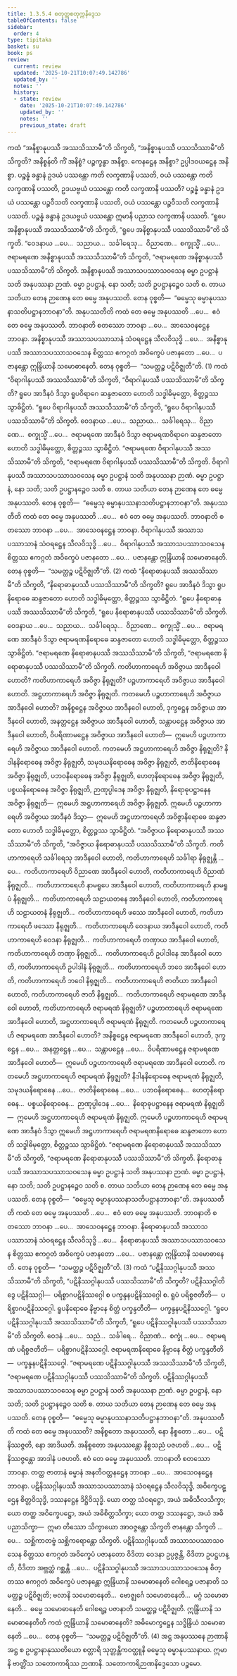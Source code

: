 ```yaml
---
title: 1.3.5.4 စတုတ္ထစတုက္ကနိဒ္ဒေသ
tableOfContents: false
sidebar:
  order: 4
type: tipitaka
basket: su
book: ps
review:
  current: review
  updated: '2025-10-21T10:07:49.142786'
  updated_by: ''
  notes: ''
  history:
  - state: review
    date: '2025-10-21T10:07:49.142786'
    updated_by: ''
    notes: ''
    previous_state: draft
---
```



<DynamicBreadcrumb />


<ReviewStatus review={frontmatter.review} showDetails={true} />

<HypothesisAnnotation frontmatter={frontmatter} />

<Division number="180" book="ps" e="ch" v="26" p="191">

<Paragraph number="979" book="ps">
ကထံ “အနိစ္စာနုပဿီ အဿသိဿာမီ”တိ သိက္ခတိ, “အနိစ္စာနုပဿီ ပဿသိဿာမီ”တိ သိက္ခတိ? <Emphasis>အနိစ္စန်</Emphasis>တိ ကိံ အနိစ္စံ? ပဉ္စက္ခန္ဓာ အနိစ္စာ. ကေနဋ္ဌေန အနိစ္စာ? ဥပ္ပါဒဝယဋ္ဌေန အနိစ္စာ. ပဉ္စန္နံ ခန္ဓာနံ ဥဒယံ ပဿန္တော ကတိ လက္ခဏာနိ ပဿတိ, ဝယံ ပဿန္တော ကတိ လက္ခဏာနိ ပဿတိ, ဥဒယဗ္ဗယံ ပဿန္တော ကတိ လက္ခဏာနိ ပဿတိ? ပဉ္စန္နံ ခန္ဓာနံ ဥဒယံ ပဿန္တော ပဉ္စဝီသတိ လက္ခဏာနိ ပဿတိ, ဝယံ ပဿန္တော ပဉ္စဝီသတိ လက္ခဏာနိ ပဿတိ. ပဉ္စန္နံ ခန္ဓာနံ ဥဒယဗ္ဗယံ ပဿန္တော ဣမာနိ ပညာသ လက္ခဏာနိ ပဿတိ.
</Paragraph>

<Paragraph number="980" book="ps">
“ရူပေ အနိစ္စာနုပဿီ အဿသိဿာမီ”တိ သိက္ခတိ, “ရူပေ အနိစ္စာနုပဿီ ပဿသိဿာမီ”တိ သိက္ခတိ. “ဝေဒနာယ …ပေ…  သညာယ…  သင်္ခါရေသု…  ဝိညာဏေ…  စက္ခုသ္မိံ …ပေ…  ဇရာမရဏေ အနိစ္စာနုပဿီ အဿသိဿာမီ”တိ သိက္ခတိ, “ဇရာမရဏေ အနိစ္စာနုပဿီ ပဿသိဿာမီ”တိ သိက္ခတိ. အနိစ္စာနုပဿီ အဿာသပဿာသဝသေန ဓမ္မာ ဥပဋ္ဌာနံ သတိ အနုပဿနာ ဉာဏံ. ဓမ္မာ ဥပဋ္ဌာနံ, နော သတိ; သတိ ဥပဋ္ဌာနဉ္စေဝ သတိ စ. တာယ သတိယာ တေန ဉာဏေန တေ ဓမ္မေ အနုပဿတိ. တေန ဝုစ္စတိ—  “ဓမ္မေသု ဓမ္မာနုပဿနာသတိပဋ္ဌာနဘာဝနာ”တိ.
</Paragraph>

<Paragraph number="981" book="ps">
<Emphasis>အနုပဿတီ</Emphasis>တိ ကထံ တေ ဓမ္မေ အနုပဿတိ …ပေ…  ဧဝံ တေ ဓမ္မေ အနုပဿတိ. <Emphasis>ဘာဝနာ</Emphasis>တိ စတဿော ဘာဝနာ …ပေ…  အာသေဝနဋ္ဌေန ဘာဝနာ. အနိစ္စာနုပဿီ အဿာသပဿာသာနံ သံဝရဋ္ဌေန သီလဝိသုဒ္ဓိ …ပေ…  အနိစ္စာနုပဿီ အဿာသပဿာသဝသေန စိတ္တဿ ဧကဂ္ဂတံ အဝိက္ခေပံ ပဇာနတော …ပေ…  ပဇာနန္တော ဣန္ဒြိယာနိ သမောဓာနေတိ. တေန ဝုစ္စတိ—  “သမတ္ထဉ္စ ပဋိဝိဇ္ဈတီ”တိ. (1)
</Paragraph>

<Paragraph number="982" book="ps">
ကထံ “ဝိရာဂါနုပဿီ အဿသိဿာမီ”တိ သိက္ခတိ, “ဝိရာဂါနုပဿီ ပဿသိဿာမီ”တိ သိက္ခတိ? ရူပေ အာဒီနဝံ ဒိသွာ ရူပဝိရာဂေ ဆန္ဒဇာတော ဟောတိ သဒ္ဓါဓိမုတ္တော, စိတ္တဉ္စဿ သွာဓိဋ္ဌိတံ. “ရူပေ ဝိရာဂါနုပဿီ အဿသိဿာမီ”တိ သိက္ခတိ, “ရူပေ ဝိရာဂါနုပဿီ ပဿသိဿာမီ”တိ သိက္ခတိ. ဝေဒနာယ …ပေ…  သညာယ…  သင်္ခါရေသု…  ဝိညာဏေ…  စက္ခုသ္မိံ …ပေ…  ဇရာမရဏေ အာဒီနဝံ ဒိသွာ ဇရာမရဏဝိရာဂေ ဆန္ဒဇာတော ဟောတိ သဒ္ဓါဓိမုတ္တော, စိတ္တဉ္စဿ သွာဓိဋ္ဌိတံ. “ဇရာမရဏေ ဝိရာဂါနုပဿီ အဿသိဿာမီ”တိ သိက္ခတိ, “ဇရာမရဏေ ဝိရာဂါနုပဿီ ပဿသိဿာမီ”တိ သိက္ခတိ. ဝိရာဂါနုပဿီ အဿာသပဿာသဝသေန ဓမ္မာ ဥပဋ္ဌာနံ သတိ အနုပဿနာ ဉာဏံ. ဓမ္မာ ဥပဋ္ဌာနံ, နော သတိ; သတိ ဥပဋ္ဌာနဉ္စေဝ သတိ စ. တာယ သတိယာ တေန ဉာဏေန တေ ဓမ္မေ အနုပဿတိ. တေန ဝုစ္စတိ—  “ဓမ္မေသု ဓမ္မာနုပဿနာသတိပဋ္ဌာနဘာဝနာ”တိ.
</Paragraph>

<Paragraph number="983" book="ps">
<Emphasis>အနုပဿတီ</Emphasis>တိ ကထံ တေ ဓမ္မေ အနုပဿတိ …ပေ…  ဧဝံ တေ ဓမ္မေ အနုပဿတိ. <Emphasis>ဘာဝနာ</Emphasis>တိ စတဿော ဘာဝနာ …ပေ…  အာသေဝနဋ္ဌေန ဘာဝနာ. ဝိရာဂါနုပဿီ အဿာသပဿာသာနံ သံဝရဋ္ဌေန သီလဝိသုဒ္ဓိ …ပေ…  ဝိရာဂါနုပဿီ အဿာသပဿာသဝသေန စိတ္တဿ ဧကဂ္ဂတံ အဝိက္ခေပံ ပဇာနတော …ပေ…  ပဇာနန္တော ဣန္ဒြိယာနိ သမောဓာနေတိ. တေန ဝုစ္စတိ—  “သမတ္ထဉ္စ ပဋိဝိဇ္ဈတီ”တိ. (2)
</Paragraph>

<Paragraph number="984" book="ps">
ကထံ “နိရောဓာနုပဿီ အဿသိဿာမီ”တိ သိက္ခတိ, “နိရောဓာနုပဿီ ပဿသိဿာမီ”တိ သိက္ခတိ? ရူပေ အာဒီနဝံ ဒိသွာ ရူပနိရောဓေ ဆန္ဒဇာတော ဟောတိ သဒ္ဓါဓိမုတ္တော, စိတ္တဉ္စဿ သွာဓိဋ္ဌိတံ. “ရူပေ နိရောဓာနုပဿီ အဿသိဿာမီ”တိ သိက္ခတိ, “ရူပေ နိရောဓာနုပဿီ ပဿသိဿာမီ”တိ သိက္ခတိ. ဝေဒနာယ …ပေ…  သညာယ…  သင်္ခါရေသု…  ဝိညာဏေ…  စက္ခုသ္မိံ …ပေ…  ဇရာမရဏေ အာဒီနဝံ ဒိသွာ ဇရာမရဏနိရောဓေ ဆန္ဒဇာတော ဟောတိ သဒ္ဓါဓိမုတ္တော, စိတ္တဉ္စဿ သွာဓိဋ္ဌိတံ. “ဇရာမရဏေ နိရောဓာနုပဿီ အဿသိဿာမီ”တိ သိက္ခတိ, “ဇရာမရဏေ နိရောဓာနုပဿီ ပဿသိဿာမီ”တိ သိက္ခတိ.
</Paragraph>

</Division>
<Division number="181" book="ps" e="ch" v="26" p="193">

<Paragraph number="985" book="ps">
ကတိဟာကာရေဟိ အဝိဇ္ဇာယ အာဒီနဝေါ ဟောတိ? ကတိဟာကာရေဟိ အဝိဇ္ဇာ နိရုဇ္ဈတိ? ပဉ္စဟာကာရေဟိ အဝိဇ္ဇာယ အာဒီနဝေါ ဟောတိ. အဋ္ဌဟာကာရေဟိ အဝိဇ္ဇာ နိရုဇ္ဈတိ.
</Paragraph>

<Paragraph number="986" book="ps">
ကတမေဟိ ပဉ္စဟာကာရေဟိ အဝိဇ္ဇာယ အာဒီနဝေါ ဟောတိ? အနိစ္စဋ္ဌေန အဝိဇ္ဇာယ အာဒီနဝေါ ဟောတိ, ဒုက္ခဋ္ဌေန အဝိဇ္ဇာယ အာဒီနဝေါ ဟောတိ, အနတ္တဋ္ဌေန အဝိဇ္ဇာယ အာဒီနဝေါ ဟောတိ, သန္တာပဋ္ဌေန အဝိဇ္ဇာယ အာဒီနဝေါ ဟောတိ, ဝိပရိဏာမဋ္ဌေန အဝိဇ္ဇာယ အာဒီနဝေါ ဟောတိ—  ဣမေဟိ ပဉ္စဟာကာရေဟိ အဝိဇ္ဇာယ အာဒီနဝေါ ဟောတိ.
</Paragraph>

<Paragraph number="987" book="ps">
ကတမေဟိ အဋ္ဌဟာကာရေဟိ အဝိဇ္ဇာ နိရုဇ္ဈတိ? နိဒါနနိရောဓေန အဝိဇ္ဇာ နိရုဇ္ဈတိ, သမုဒယနိရောဓေန အဝိဇ္ဇာ နိရုဇ္ဈတိ, ဇာတိနိရောဓေန အဝိဇ္ဇာ နိရုဇ္ဈတိ, ပဘဝနိရောဓေန အဝိဇ္ဇာ နိရုဇ္ဈတိ, ဟေတုနိရောဓေန အဝိဇ္ဇာ နိရုဇ္ဈတိ, ပစ္စယနိရောဓေန အဝိဇ္ဇာ နိရုဇ္ဈတိ, ဉာဏုပ္ပါဒေန အဝိဇ္ဇာ နိရုဇ္ဈတိ, နိရောဓုပဋ္ဌာနေန အဝိဇ္ဇာ နိရုဇ္ဈတိ—  ဣမေဟိ အဋ္ဌဟာကာရေဟိ အဝိဇ္ဇာ နိရုဇ္ဈတိ. ဣမေဟိ ပဉ္စဟာကာရေဟိ အဝိဇ္ဇာယ အာဒီနဝံ ဒိသွာ—  ဣမေဟိ အဋ္ဌဟာကာရေဟိ အဝိဇ္ဇာနိရောဓေ ဆန္ဒဇာတော ဟောတိ သဒ္ဓါဓိမုတ္တော, စိတ္တဉ္စဿ သွာဓိဋ္ဌိတံ. “အဝိဇ္ဇာယ နိရောဓာနုပဿီ အဿသိဿာမီ”တိ သိက္ခတိ, “အဝိဇ္ဇာယ နိရောဓာနုပဿီ ပဿသိဿာမီ”တိ သိက္ခတိ.
</Paragraph>

<Paragraph number="988" book="ps">
ကတိဟာကာရေဟိ သင်္ခါရေသု အာဒီနဝေါ ဟောတိ, ကတိဟာကာရေဟိ သင်္ခါရာ နိရုဇ္ဈန္တိ …ပေ…  ကတိဟာကာရေဟိ ဝိညာဏေ အာဒီနဝေါ ဟောတိ, ကတိဟာကာရေဟိ ဝိညာဏံ နိရုဇ္ဈတိ…  ကတိဟာကာရေဟိ နာမရူပေ အာဒီနဝေါ ဟောတိ, ကတိဟာကာရေဟိ နာမရူပံ နိရုဇ္ဈတိ…  ကတိဟာကာရေဟိ သဠာယတနေ အာဒီနဝေါ ဟောတိ, ကတိဟာကာရေဟိ သဠာယတနံ နိရုဇ္ဈတိ…  ကတိဟာကာရေဟိ ဖဿေ အာဒီနဝေါ ဟောတိ, ကတိဟာကာရေဟိ ဖဿော နိရုဇ္ဈတိ…  ကတိဟာကာရေဟိ ဝေဒနာယ အာဒီနဝေါ ဟောတိ, ကတိဟာကာရေဟိ ဝေဒနာ နိရုဇ္ဈတိ…  ကတိဟာကာရေဟိ တဏှာယ အာဒီနဝေါ ဟောတိ, ကတိဟာကာရေဟိ တဏှာ နိရုဇ္ဈတိ…  ကတိဟာကာရေဟိ ဥပါဒါနေ အာဒီနဝေါ ဟောတိ, ကတိဟာကာရေဟိ ဥပါဒါနံ နိရုဇ္ဈတိ…  ကတိဟာကာရေဟိ ဘဝေ အာဒီနဝေါ ဟောတိ, ကတိဟာကာရေဟိ ဘဝေါ နိရုဇ္ဈတိ…  ကတိဟာကာရေဟိ ဇာတိယာ အာဒီနဝေါ ဟောတိ, ကတိဟာကာရေဟိ ဇာတိ နိရုဇ္ဈတိ…  ကတိဟာကာရေဟိ ဇရာမရဏေ အာဒီနဝေါ ဟောတိ, ကတိဟာကာရေဟိ ဇရာမရဏံ နိရုဇ္ဈတိ? ပဉ္စဟာကာရေဟိ ဇရာမရဏေ အာဒီနဝေါ ဟောတိ, အဋ္ဌဟာကာရေဟိ ဇရာမရဏံ နိရုဇ္ဈတိ.
</Paragraph>

<Paragraph number="989" book="ps">
ကတမေဟိ ပဉ္စဟာကာရေဟိ ဇရာမရဏေ အာဒီနဝေါ ဟောတိ? အနိစ္စဋ္ဌေန ဇရာမရဏေ အာဒီနဝေါ ဟောတိ, ဒုက္ခဋ္ဌေန …ပေ…  အနတ္တဋ္ဌေန …ပေ…  သန္တာပဋ္ဌေန …ပေ…  ဝိပရိဏာမဋ္ဌေန ဇရာမရဏေ အာဒီနဝေါ ဟောတိ—  ဣမေဟိ ပဉ္စဟာကာရေဟိ ဇရာမရဏေ အာဒီနဝေါ ဟောတိ.
</Paragraph>

<Paragraph number="990" book="ps">
ကတမေဟိ အဋ္ဌဟာကာရေဟိ ဇရာမရဏံ နိရုဇ္ဈတိ? နိဒါနနိရောဓေန ဇရာမရဏံ နိရုဇ္ဈတိ, သမုဒယနိရောဓေန …ပေ…  ဇာတိနိရောဓေန …ပေ…  ပဘဝနိရောဓေန…  ဟေတုနိရောဓေန…  ပစ္စယနိရောဓေန…  ဉာဏုပ္ပါဒေန …ပေ…  နိရောဓုပဋ္ဌာနေန ဇရာမရဏံ နိရုဇ္ဈတိ—  ဣမေဟိ အဋ္ဌဟာကာရေဟိ ဇရာမရဏံ နိရုဇ္ဈတိ. ဣမေဟိ ပဉ္စဟာကာရေဟိ ဇရာမရဏေ အာဒီနဝံ ဒိသွာ ဣမေဟိ အဋ္ဌဟာကာရေဟိ ဇရာမရဏနိရောဓေ ဆန္ဒဇာတော ဟောတိ သဒ္ဓါဓိမုတ္တော, စိတ္တဉ္စဿ သွာဓိဋ္ဌိတံ. “ဇရာမရဏေ နိရောဓာနုပဿီ အဿသိဿာမီ”တိ သိက္ခတိ, “ဇရာမရဏေ နိရောဓာနုပဿီ ပဿသိဿာမီ”တိ သိက္ခတိ. နိရောဓာနုပဿီ အဿာသပဿာသဝသေန ဓမ္မာ ဥပဋ္ဌာနံ သတိ အနုပဿနာ ဉာဏံ. ဓမ္မာ ဥပဋ္ဌာနံ, နော သတိ; သတိ ဥပဋ္ဌာနဉ္စေဝ သတိ စ. တာယ သတိယာ တေန ဉာဏေန တေ ဓမ္မေ အနုပဿတိ. တေန ဝုစ္စတိ—  “ဓမ္မေသု ဓမ္မာနုပဿနာသတိပဋ္ဌာနဘာဝနာ”တိ.
</Paragraph>

<Paragraph number="991" book="ps">
<Emphasis>အနုပဿတီ</Emphasis>တိ ကထံ တေ ဓမ္မေ အနုပဿတိ …ပေ…  ဧဝံ တေ ဓမ္မေ အနုပဿတိ. <Emphasis>ဘာဝနာ</Emphasis>တိ စတဿော ဘာဝနာ …ပေ…  အာသေဝနဋ္ဌေန ဘာဝနာ. နိရောဓာနုပဿီ အဿာသပဿာသာနံ သံဝရဋ္ဌေန သီလဝိသုဒ္ဓိ …ပေ…  နိရောဓာနုပဿီ အဿာသပဿာသဝသေန စိတ္တဿ ဧကဂ္ဂတံ အဝိက္ခေပံ ပဇာနတော …ပေ…  ပဇာနန္တော ဣန္ဒြိယာနိ သမောဓာနေတိ. တေန ဝုစ္စတိ—  “သမတ္ထဉ္စ ပဋိဝိဇ္ဈတီ”တိ. (3)
</Paragraph>

</Division>
<Division number="182" book="ps" e="ch" v="26" p="195">

<Paragraph number="992" book="ps">
ကထံ “ပဋိနိဿဂ္ဂါနုပဿီ အဿသိဿာမီ”တိ သိက္ခတိ, “ပဋိနိဿဂ္ဂါနုပဿီ ပဿသိဿာမီ”တိ သိက္ခတိ? <Emphasis>ပဋိနိဿဂ္ဂါ</Emphasis>တိ ဒွေ ပဋိနိဿဂ္ဂါ—  ပရိစ္စာဂပဋိနိဿဂ္ဂေါ စ ပက္ခန္ဒနပဋိနိဿဂ္ဂေါ စ. ရူပံ ပရိစ္စဇတီတိ—  ပရိစ္စာဂပဋိနိဿဂ္ဂေါ. ရူပနိရောဓေ နိဗ္ဗာနေ စိတ္တံ ပက္ခန္ဒတီတိ—  ပက္ခန္ဒနပဋိနိဿဂ္ဂေါ. “ရူပေ ပဋိနိဿဂ္ဂါနုပဿီ အဿသိဿာမီ”တိ သိက္ခတိ, “ရူပေ ပဋိနိဿဂ္ဂါနုပဿီ ပဿသိဿာမီ”တိ သိက္ခတိ. ဝေဒနံ …ပေ…  သညံ…  သင်္ခါရေ…  ဝိညာဏံ…  စက္ခုံ …ပေ…  ဇရာမရဏံ ပရိစ္စဇတီတိ—  ပရိစ္စာဂပဋိနိဿဂ္ဂေါ. ဇရာမရဏနိရောဓေ နိဗ္ဗာနေ စိတ္တံ ပက္ခန္ဒတီတိ—  ပက္ခန္ဒနပဋိနိဿဂ္ဂေါ. “ဇရာမရဏေ ပဋိနိဿဂ္ဂါနုပဿီ အဿသိဿာမီ”တိ သိက္ခတိ, “ဇရာမရဏေ ပဋိနိဿဂ္ဂါနုပဿီ ပဿသိဿာမီ”တိ သိက္ခတိ. ပဋိနိဿဂ္ဂါနုပဿီ အဿာသပဿာသဝသေန ဓမ္မာ ဥပဋ္ဌာနံ သတိ အနုပဿနာ ဉာဏံ. ဓမ္မာ ဥပဋ္ဌာနံ, နော သတိ; သတိ ဥပဋ္ဌာနဉ္စေဝ သတိ စ. တာယ သတိယာ တေန ဉာဏေန တေ ဓမ္မေ အနုပဿတိ. တေန ဝုစ္စတိ—  “ဓမ္မေသု ဓမ္မာနုပဿနာသတိပဋ္ဌာနဘာဝနာ”တိ.
</Paragraph>

<Paragraph number="993" book="ps">
<Emphasis>အနုပဿတီ</Emphasis>တိ ကထံ တေ ဓမ္မေ အနုပဿတိ? အနိစ္စတော အနုပဿတိ, နော နိစ္စတော …ပေ…  ပဋိနိဿဇ္ဇတိ, နော အာဒိယတိ. အနိစ္စတော အနုပဿန္တော နိစ္စသညံ ပဇဟတိ …ပေ…  ပဋိနိဿဇ္ဇန္တော အာဒါနံ ပဇဟတိ. ဧဝံ တေ ဓမ္မေ အနုပဿတိ. <Emphasis>ဘာဝနာ</Emphasis>တိ စတဿော ဘာဝနာ. တတ္ထ ဇာတာနံ ဓမ္မာနံ အနတိဝတ္တနဋ္ဌေန ဘာဝနာ …ပေ…  အာသေဝနဋ္ဌေန ဘာဝနာ. ပဋိနိဿဂ္ဂါနုပဿီ အဿာသပဿာသာနံ သံဝရဋ္ဌေန သီလဝိသုဒ္ဓိ, အဝိက္ခေပဋ္ဌေန စိတ္တဝိသုဒ္ဓိ, ဒဿနဋ္ဌေန ဒိဋ္ဌိဝိသုဒ္ဓိ. ယော တတ္ထ သံဝရဋ္ဌော, အယံ အဓိသီလသိက္ခာ; ယော တတ္ထ အဝိက္ခေပဋ္ဌော, အယံ အဓိစိတ္တသိက္ခာ; ယော တတ္ထ ဒဿနဋ္ဌော, အယံ အဓိပညာသိက္ခာ—  ဣမာ တိဿော သိက္ခာယော အာဝဇ္ဇန္တော သိက္ခတိ ဇာနန္တော သိက္ခတိ …ပေ…  သစ္ဆိကာတဗ္ဗံ သစ္ဆိကရောန္တော သိက္ခတိ.
</Paragraph>

<Paragraph number="994" book="ps">
ပဋိနိဿဂ္ဂါနုပဿီ အဿာသပဿာသဝသေန စိတ္တဿ ဧကဂ္ဂတံ အဝိက္ခေပံ ပဇာနတော ဝိဒိတာ ဝေဒနာ ဥပ္ပဇ္ဇန္တိ, ဝိဒိတာ ဥပဋ္ဌဟန္တိ, ဝိဒိတာ အဗ္ဘတ္ထံ ဂစ္ဆန္တိ …ပေ…  ပဋိနိဿဂ္ဂါနုပဿီ အဿာသပဿာသဝသေန စိတ္တဿ ဧကဂ္ဂတံ အဝိက္ခေပံ ပဇာနန္တော ဣန္ဒြိယာနိ သမောဓာနေတိ ဂေါစရဉ္စ ပဇာနာတိ သမတ္ထဉ္စ ပဋိဝိဇ္ဈတိ; ဗလာနိ သမောဓာနေတိ…  ဗောဇ္ဈင်္ဂေ သမောဓာနေတိ…  မဂ္ဂံ သမောဓာနေတိ…  ဓမ္မေ သမောဓာနေတိ ဂေါစရဉ္စ ပဇာနာတိ သမတ္ထဉ္စ ပဋိဝိဇ္ဈတိ.
</Paragraph>

<Paragraph number="995" book="ps">
<Emphasis>ဣန္ဒြိယာနိ သမောဓာနေတီ</Emphasis>တိ ကထံ ဣန္ဒြိယာနိ သမောဓာနေတိ? အဓိမောက္ခဋ္ဌေန သဒ္ဓိန္ဒြိယံ သမောဓာနေတိ …ပေ…  တေန ဝုစ္စတိ—  “သမတ္ထဉ္စ ပဋိဝိဇ္ဈတီ”တိ. (4)
</Paragraph>

<Paragraph number="996" book="ps">
အဋ္ဌ အနုပဿနေ ဉာဏာနိ အဋ္ဌ စ ဥပဋ္ဌာနာနုဿတိယော စတ္တာရိ သုတ္တန္တိကဝတ္ထူနိ ဓမ္မေသု ဓမ္မာနုပဿနာယ. ဣမာနိ ဗာတ္တိံသ သတောကာရိဿ ဉာဏာနိ.

</Paragraph>
</Division>

<Paragraph number="997" type="center" book="ps">
သတောကာရိဉာဏနိဒ္ဒေသော ပဉ္စမော.
</Paragraph>